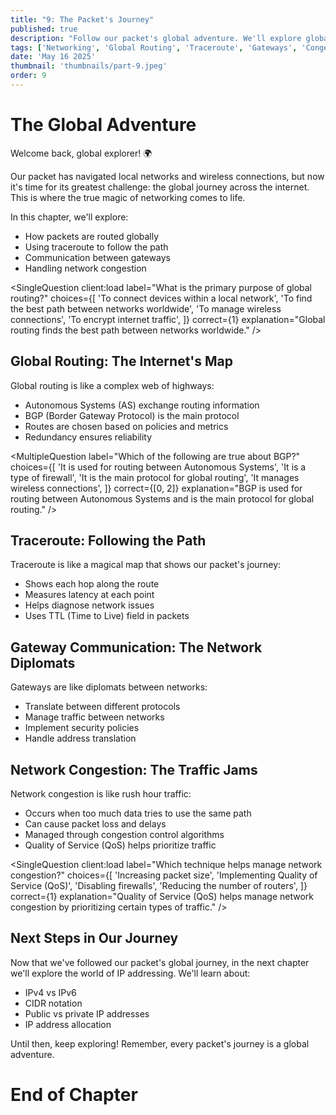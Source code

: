 ```yaml
---
title: "9: The Packet's Journey"
published: true
description: "Follow our packet's global adventure. We'll explore global routing, traceroute, gateway communication, and network congestion in this chapter of our networking adventure."
tags: ['Networking', 'Global Routing', 'Traceroute', 'Gateways', 'Congestion']
date: 'May 16 2025'
thumbnail: 'thumbnails/part-9.jpeg'
order: 9
---
```



<Begin />

# The Global Adventure

Welcome back, global explorer! 🌍

Our packet has navigated local networks and wireless connections, but now it's time for its greatest challenge: the global journey across the internet. This is where the true magic of networking comes to life.

In this chapter, we'll explore:

- How packets are routed globally
- Using traceroute to follow the path
- Communication between gateways
- Handling network congestion

<SingleQuestion
  client:load
  label="What is the primary purpose of global routing?"
  choices={[
    'To connect devices within a local network',
    'To find the best path between networks worldwide',
    'To manage wireless connections',
    'To encrypt internet traffic',
  ]}
  correct={1}
  explanation="Global routing finds the best path between networks worldwide."
/>
<Spliter />

## Global Routing: The Internet's Map

Global routing is like a complex web of highways:

- Autonomous Systems (AS) exchange routing information
- BGP (Border Gateway Protocol) is the main protocol
- Routes are chosen based on policies and metrics
- Redundancy ensures reliability

<MultipleQuestion
  label="Which of the following are true about BGP?"
  choices={[
    'It is used for routing between Autonomous Systems',
    'It is a type of firewall',
    'It is the main protocol for global routing',
    'It manages wireless connections',
  ]}
  correct={[0, 2]}
  explanation="BGP is used for routing between Autonomous Systems and is the main protocol for global routing."
/>

<Spliter />

## Traceroute: Following the Path

Traceroute is like a magical map that shows our packet's journey:

- Shows each hop along the route
- Measures latency at each point
- Helps diagnose network issues
- Uses TTL (Time to Live) field in packets

<OpenQuestion
  label="What does TTL stand for in networking? (Short answer)"
  correct="Time to Live"
  explanation="TTL stands for Time to Live, which limits the lifespan of a packet to prevent infinite loops in the network."
/>

<Spliter />

## Gateway Communication: The Network Diplomats

Gateways are like diplomats between networks:

- Translate between different protocols
- Manage traffic between networks
- Implement security policies
- Handle address translation

<Spliter />

## Network Congestion: The Traffic Jams

Network congestion is like rush hour traffic:

- Occurs when too much data tries to use the same path
- Can cause packet loss and delays
- Managed through congestion control algorithms
- Quality of Service (QoS) helps prioritize traffic

<SingleQuestion
  client:load
  label="Which technique helps manage network congestion?"
  choices={[
    'Increasing packet size',
    'Implementing Quality of Service (QoS)',
    'Disabling firewalls',
    'Reducing the number of routers',
  ]}
  correct={1}
  explanation="Quality of Service (QoS) helps manage network congestion by prioritizing certain types of traffic."
/>

<Spliter />

## Next Steps in Our Journey

Now that we've followed our packet's global journey, in the next chapter we'll explore the world of IP addressing. We'll learn about:

- IPv4 vs IPv6
- CIDR notation
- Public vs private IP addresses
- IP address allocation

Until then, keep exploring! Remember, every packet's journey is a global adventure.

# End of Chapter

<Spliter />
